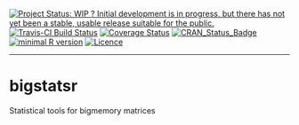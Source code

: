<!-- rmarkdown v1 -->

[![Project Status: WIP ? Initial development is in progress, but there has not yet been a stable, usable release suitable for the
public.](http://www.repostatus.org/badges/latest/wip.svg)](http://www.repostatus.org/#wip)
[![Travis-CI Build Status](https://travis-ci.org/privefl/bigstatsr.svg?branch=master)](https://travis-ci.org/privefl/bigstatsr)
[![Coverage Status](https://img.shields.io/codecov/c/github/privefl/bigstatsr/master.svg)](https://codecov.io/github/privefl/bigstatsr?branch=master)
[![CRAN_Status_Badge](http://www.r-pkg.org/badges/version/bigstatsr)](http://cran.r-project.org/package=bigstatsr)
[![minimal R version](https://img.shields.io/badge/R%3E%3D-3.2.3-6666ff.svg)](https://cran.r-project.org/)
[![Licence](https://img.shields.io/badge/licence-GPL--3-blue.svg)](https://www.gnu.org/licenses/gpl-3.0.en.html)
 
---
 
<!-- README.md is generated from README.Rmd. Please edit that file -->

# bigstatsr
Statistical tools for bigmemory matrices


